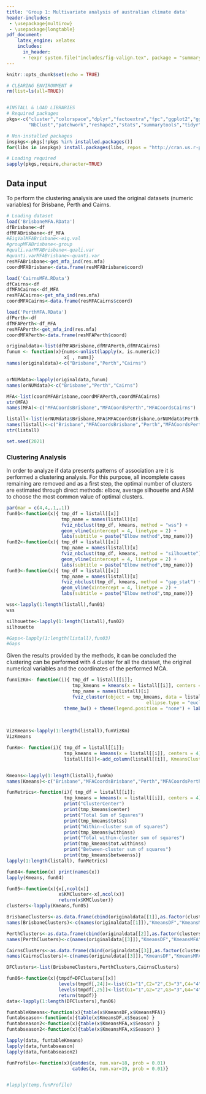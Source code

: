 ---
title: 'Group 1: Multivariate analysis of australian climate data'
header-includes:
 - \usepackage{multirow}
 - \usepackage{longtable}
pdf_document: 
    latex_engine: xelatex
    includes:
      in_header: 
      - !expr system.file("includes/fig-valign.tex", package = "summarytools")
---


```{r setup, message=FALSE, warning=FALSE, results=FALSE,include = FALSE}
knitr::opts_chunk$set(echo = TRUE)

# CLEARING ENVIRONMENT #
rm(list=ls(all=TRUE))


#INSTALL & LOAD LIBRARIES
# Required packages
pkgs<-c("cluster","colorspace","dplyr","factoextra","fpc","ggplot2","ggpubr",
        "NbClust","patchwork","reshape2","stats","summarytools","tidyr","tidyverse","rstudioapi")

# Non-installed packages
inspkgs<-pkgs[!pkgs %in% installed.packages()]
for(libs in inspkgs) install.packages(libs, repos = "http://cran.us.r-project.org")

# Loading required
sapply(pkgs,require,character=TRUE)
```

## Data input

To perform the clustering analysis are used the original datasets (numeric variables) for Brisbane, Perth and Cairns.

```{r pressure, echo=FALSE, message=FALSE, warning=FALSE, results='hide'}
# Loading dataset
load('BrisbaneMFA.RData')
dfBrisbane<-df
dfMFABrisbane<-df_MFA
#EigValMFABrisbane<-eig.val
#groupMFABrisbane<-group
#quali.varMFABrisbane<-quali.var
#quanti.varMFABrisbane<-quanti.var
resMFABrisbane<-get_mfa_ind(res.mfa)
coordMFABrisbane<-data.frame(resMFABrisbane$coord)

load('CairnsMFA.RData')
dfCairns<-df
dfMFACairns<-df_MFA
resMFACairns<-get_mfa_ind(res.mfa)
coordMFACairns<-data.frame(resMFACairns$coord)

load('PerthMFA.RData')
dfPerth<-df
dfMFAPerth<-df_MFA
resMFAPerth<-get_mfa_ind(res.mfa)
coordMFAPerth<-data.frame(resMFAPerth$coord)

originaldata<-list(dfMFABrisbane,dfMFAPerth,dfMFACairns)
funum <- function(x){nums<-unlist(lapply(x, is.numeric))
                     x[ , nums]}
names(originaldata)<-c("Brisbane","Perth","Cairns")


orNUMdata<-lapply(originaldata,funum)
names(orNUMdata)<-c("Brisbane","Perth","Cairns")

MFA<-list(coordMFABrisbane,coordMFAPerth,coordMFACairns)
str(MFA)
names(MFA)<-c("MFACoordsBrisbane","MFACoordsPerth","MFACoordsCairns")

listall<-list(orNUMdata$Brisbane,MFA$MFACoordsBrisbane,orNUMdata$Perth,MFA$MFACoordsPerth,orNUMdata$Cairns,MFA$MFACoordsCairns)
names(listall)<-c("Brisbane","MFACoordsBrisbane","Perth","MFACoordsPerth","Cairns","MFACoordsCairns")
str(listall)

set.seed(2021)
```

###  Clustering Analysis

In order to analyze if data presents patterns of association are it is performed a clustering analysis. For this purpose, all incomplete cases remaining are removed and as a first step, the optimal number of clusters are estimated through direct methods: elbow, average silhouette and ASM to choose the most common value of optimal clusters.


```{r, message=FALSE, warnings=FALSE, fig.show="hold", out.width="50%", results=FALSE}
par(mar = c(4,4,.1,.1))
fun01<-function(x){ tmp_df = listall[[x]]
                    tmp_name = names(listall)[x]
                    fviz_nbclust(tmp_df, kmeans, method = "wss") + 
                    geom_vline(xintercept = 4, linetype = 2) + 
                    labs(subtitle = paste("Elbow method",tmp_name))}
fun02<-function(x){ tmp_df = listall[[x]]
                    tmp_name = names(listall)[x]
                    fviz_nbclust(tmp_df, kmeans, method = "silhouette") + 
                    geom_vline(xintercept = 4, linetype = 2) + 
                    labs(subtitle = paste("Elbow method",tmp_name))}
fun03<-function(x){ tmp_df = listall[[x]]
                    tmp_name = names(listall)[x]
                    fviz_nbclust(tmp_df, kmeans, method = "gap_stat") +
                    geom_vline(xintercept = 4, linetype = 2) + 
                    labs(subtitle = paste("Elbow method",tmp_name))}

wss<-lapply(1:length(listall),fun01)
wss

silhouette<-lapply(1:length(listall),fun02)
silhouette

#Gaps<-lapply(1:length(listall),fun03)
#Gaps
```
Given the results provided by the methods, it can be concluded the clustering can be performed with 4 cluster for all the dataset, the original numerical variables and the coordinates of the performed MCA.

```{r, message=FALSE, warnings=FALSE, fig.show="hold", out.width="50%", results=FALSE}
funVizKm<- function(i){ tmp_df = listall[[i]];
                        tmp_kmeans = kmeans(x = listall[[i]], centers = 4)
                        tmp_name = names(listall)[i]
                        fviz_cluster(object = tmp_kmeans, data = listall[[i]], show.clust.cent = TRUE,
                                                   ellipse.type = "euclid", star.plot = TRUE, repel = TRUE) + 
                     theme_bw() + theme(legend.position = "none") + labs(title = 
                                                                                  paste("Results clustering K-means - 4 clusters - ",
                                                                                        tmp_name))}  

VizKmeans<-lapply(1:length(listall),funVizKm) 
VizKmeans

```
```{r, message=FALSE, warnings=FALSE, fig.show="hold"}
funKm<- function(i){ tmp_df = listall[[i]];
                     tmp_kmeans = kmeans(x = listall[[i]], centers = 4)
                     listall[[i]]<-add_column(listall[[i]], KmeansCluster = tmp_kmeans$cluster)}


Kmeans<-lapply(1:length(listall),funKm)
names(Kmeans)<-c("Brisbane","MFACoordsBrisbane","Perth","MFACoordsPerth","Cairns","MFACoordsCairns")

funMetrics<-function(i){ tmp_df = listall[[i]];
                     tmp_kmeans = kmeans(x = listall[[i]], centers = 4)
                     print("ClusterCenter")
                     print(tmp_kmeans$center)
                     print("Total Sum of Squares")
                     print(tmp_kmeans$totss)
                     print("Within-cluster sum of squares")
                     print(tmp_kmeans$withinss)
                     print("Total within-cluster sum of squares")
                     print(tmp_kmeans$tot.withinss)
                     print("Between-cluster sum of squares")
                     print(tmp_kmeans$betweenss)}
lapply(1:length(listall), funMetrics)
```

```{r, message=FALSE, warnings=FALSE, fig.show="hold", out.width="50%", results=FALSE}
fun04<-function(x) print(names(x))
lapply(Kmeans, fun04)

fun05<-function(x){x[,ncol(x)]
                   x$KMCluster<-x[,ncol(x)]
                   return(x$KMCluster)}
clusters<-lapply(Kmeans,fun05)

BrisbaneClusters<-as.data.frame(cbind(originaldata[[1]],as.factor(clusters[[1]]),as.factor(clusters[[2]])))
names(BrisbaneClusters)<-c(names(originaldata[[1]]),"KmeansDF","KmeansMFA")

PerthClusters<-as.data.frame(cbind(originaldata[[2]],as.factor(clusters[[3]]),as.factor(clusters[[4]])))
names(PerthClusters)<-c(names(originaldata[[3]]),"KmeansDF","KmeansMFA")

CairnsClusters<-as.data.frame(cbind(originaldata[[3]],as.factor(clusters[[5]]),as.factor(clusters[[6]])))
names(CairnsClusters)<-c(names(originaldata[[3]]),"KmeansDF","KmeansMFA")

DFClusters<-list(BrisbaneClusters,PerthClusters,CairnsClusters)

fun06<-function(x){tmpdf=DFClusters[[x]]
                   levels(tmpdf[,24])<-list(C1="1",C2="2",C3="3",C4="4")
                   levels(tmpdf[,25])<-list(G1="1",G2="2",G3="3",G4="4")
                   return(tmpdf)}
data<-lapply(1:length(DFClusters),fun06)
```


```{r, message=FALSE, warnings=FALSE, fig.show="hold"}
funtableKmeans<-function(x){table(x$KmeansDF,x$KmeansMFA)}
funtabseason<-function(x){table(x$KmeansDF,x$Season) }
funtabseason2<-function(x){table(x$KmeansMFA,x$Season) }
funtabseason2<-function(x){table(x$KmeansMFA,x$Season) }

lapply(data, funtableKmeans)
lapply(data,funtabseason)
lapply(data,funtabseason2)

```

```{r, message=FALSE, warnings=FALSE, fig.show="hold"}
funProfile<-function(x){catdes(x, num.var=18, prob = 0.01)
                        catdes(x, num.var=19, prob = 0.01)}


#lapply(temp,funProfile)
```